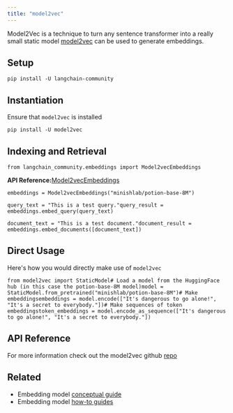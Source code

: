 ```yaml
---
title: "model2vec"
---
```


Model2Vec is a technique to turn any sentence transformer into a really small static model [model2vec](https://github.com/MinishLab/model2vec) can be used to generate embeddings.

## Setup

```
pip install -U langchain-community
```

## Instantiation

Ensure that `model2vec` is installed

```
pip install -U model2vec
```

## Indexing and Retrieval

```
from langchain_community.embeddings import Model2vecEmbeddings
```

**API Reference:**[Model2vecEmbeddings](https://python.langchain.com/api_reference/community/embeddings/langchain_community.embeddings.model2vec.Model2vecEmbeddings.html)

```
embeddings = Model2vecEmbeddings("minishlab/potion-base-8M")
```

```
query_text = "This is a test query."query_result = embeddings.embed_query(query_text)
```

```
document_text = "This is a test document."document_result = embeddings.embed_documents([document_text])
```

## Direct Usage

Here's how you would directly make use of `model2vec`

```
from model2vec import StaticModel# Load a model from the HuggingFace hub (in this case the potion-base-8M model)model = StaticModel.from_pretrained("minishlab/potion-base-8M")# Make embeddingsembeddings = model.encode(["It's dangerous to go alone!", "It's a secret to everybody."])# Make sequences of token embeddingstoken_embeddings = model.encode_as_sequence(["It's dangerous to go alone!", "It's a secret to everybody."])
```

## API Reference

For more information check out the model2vec github [repo](https://github.com/MinishLab/model2vec)

## Related

* Embedding model [conceptual guide](/src/oss/concepts/embedding_models)
* Embedding model [how-to guides](/src/oss/how_to/#embedding-models)
